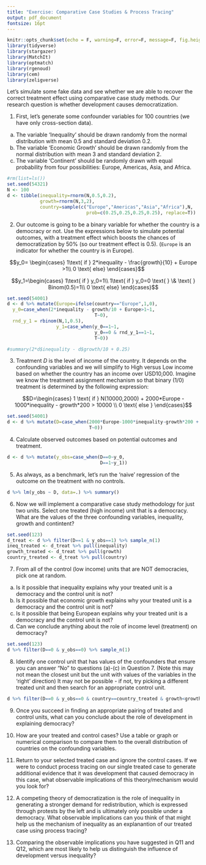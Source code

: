 ```yaml
---
title: "Exercise: Comparative Case Studies & Process Tracing"
output: pdf_document
fontsize: 16pt
---
```


```r
knitr::opts_chunk$set(echo = F, warning=F, error=F, message=F, fig.height=3, fig.width=3, include=F)
library(tidyverse)
library(stargazer)
library(MatchIt)
library(optmatch)
library(rgenoud)
library(cem)
library(zeligverse)
```

Let's simulate some fake data and see whether we are able to recover the correct treatment effect using comparative case study methods. Our research question is whether development causes democratization.

1. First, let's generate some confounder variables for 100 countries (we have only cross-section data).   
(a) The variable 'Inequality' should be drawn randomly from the normal distribution with mean 0.5 and standard deviation 0.2. 
(b) The variable 'Economic Growth' should be drawn randomly from the normal distribution with mean 3 and standard deviation 2. 
(c) The variable 'Continent' should be randomly drawn with equal probability from four possibilities: Europe, Americas, Asia, and Africa.

```r
#rm(list=ls())
set.seed(54321)
N <- 100
d <- tibble(inequality=rnorm(N,0.5,0.2),
            growth=rnorm(N,3,2),
            country=sample(c("Europe","Americas","Asia","Africa"),N,
                             prob=c(0.25,0.25,0.25,0.25), replace=T))
```

2. Our outcome is going to be a binary variable for whether the country is a democracy or not. Use the expressions below to simulate potential outcomes, with a treatment effect which boosts the chances of democratization by 50\% (so our treatment effect is 0.5). (`Europe` is an indicator for whether the country is in Europe).

$$y_0= \begin{cases}
1\text{ if } 2*inequality - \frac{growth}{10} + Europe >1\\ 
0 \text{ else}
\end{cases}$$ 

$$y_1=\begin{cases}
1\text{ if } y_0=1\\
1\text{ if } y_0=0 \text{ } \& \text{ } Binom(0.5)=1\\
0 \text{ else}
\end{cases}$$

```r
set.seed(54001)
d <- d %>% mutate(Europe=ifelse(country=="Europe",1,0),
  y_0=case_when(2*inequality - growth/10 + Europe>1~1,
                                T~0),
  rnd_y_1 = rbinom(N,1,0.5),
                  y_1=case_when(y_0==1~1,
                                y_0==0 & rnd_y_1==1~1,
                                T~0))

#summary(2*d$inequality - d$growth/10 + 0.25)
```

3. Treatment $D$ is the level of income of the country. It depends on the confounding variables and we will simplify to High versus Low income based on whether the country has an income over USD10,000. Imagine we know the treatment assignment mechanism so that binary (1/0) treatment is determined by the following expression:

$$D=\begin{cases}
1 \text{ if } N(10000,2000) + 2000*Europe - 1000*inequality - growth*200 > 10000 \\ 
0 \text{ else }
\end{cases}$$

```r
set.seed(54001)
d <- d %>% mutate(D=case_when(2000*Europe-1000*inequality-growth*200 + rnorm(N,10000,2000)>10000 ~ 1,
                              T~0))
```

4. Calculate observed outcomes based on potential outcomes and treatment.

```r
d <- d %>% mutate(y_obs=case_when(D==0~y_0,
                                  D==1~y_1))
```

5. As always, as a benchmark, let's run the 'naive' regression of the outcome on the treatment with no controls. 

```r
d %>% lm(y_obs ~ D, data=.) %>% summary()
```

6. Now we will implement a comparative case study methodology for just two units. Select one treated (high income) unit that is a democracy. What are the values of the three confounding variables, inequality, growth and contintent? 

```r
set.seed(123)
d_treat <- d %>% filter(D==1 & y_obs==1) %>% sample_n(1)
ineq_treated <- d_treat %>% pull(inequality)
growth_treated <- d_treat %>% pull(growth)
country_treated <- d_treat %>% pull(country)
```

7. From all of the control (low income) units that are NOT democracies, pick one at random. 
(a) Is it possible that inequality explains why your treated unit is a democracy and the control unit is not?
(b) Is it possible that economic growth explains why your treated unit is a democracy and the control unit is not?
(c) Is it possible that being European explains why your treated unit is a democracy and the control unit is not?
(d) Can we conclude anything about the role of income level (treatment) on democracy?

```r
set.seed(123)
d %>% filter(D==0 & y_obs==0) %>% sample_n(1)
```

8. Identify one control unit that has values of the confounders that ensure you can answer "No" to questions (a)-(c) in Question 7. (Note this may not mean the closest unit but the unit with values of the variables in the 'right' direction) It may not be possible - if not, try picking a different treated unit and then search for an appropriate control unit.

```r
d %>% filter(D==0 & y_obs==0 & country==country_treated & growth<growth_treated & inequality>ineq_treated)
```

9. Once you succeed in finding an appropriate pairing of treated and control units, what can you conclude about the role of development in explaining democracy?

10. How \textbf{representative} are your treated and control cases? Use a table or graph or numerical comparison to compare them to the overall distribution of countries on the confounding variables.

11. Return to your selected treated case and ignore the control cases. If we were to conduct process tracing on our single treated case to generate additional evidence that it was development that caused democracy in this case, what observable implications of this theory/mechanism would you look for? 

12. A competing theory of democratization is the role of inequality in generating a stronger demand for redistribution, which is expressed through protests by the left and is ultimately only possible under a democracy. What observable implications can you think of that might help us \textit{exclude} the mechanism of inequality as an explanantion of our treated case using process tracing? 

13. Comparing the observable implications you have suggested in Q11 and Q12, which are most likely to help us distinguish the influence of development versus inequality?

